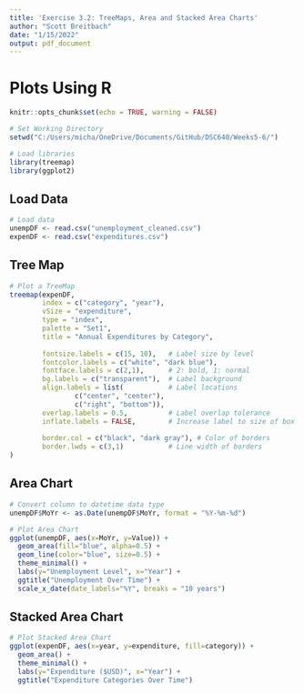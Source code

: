 ```yaml
---
title: 'Exercise 3.2: TreeMaps, Area and Stacked Area Charts'
author: "Scott Breitbach"
date: "1/15/2022"
output: pdf_document
---
```


# Plots Using **R**

```r
knitr::opts_chunk$set(echo = TRUE, warning = FALSE)

# Set Working Directory
setwd("C:/Users/micha/OneDrive/Documents/GitHub/DSC640/Weeks5-6/")

# Load libraries
library(treemap)
library(ggplot2)

```

## Load Data

```r
# Load data
unempDF <- read.csv("unemployment_cleaned.csv")
expenDF <- read.csv("expenditures.csv")

```
\pagebreak

## Tree Map

```r
# Plot a TreeMap
treemap(expenDF,
        index = c("category", "year"),
        vSize = "expenditure",
        type = "index",
        palette = "Set1",
        title = "Annual Expenditures by Category",
        
        fontsize.labels = c(15, 10),   # Label size by level
        fontcolor.labels = c("white", "dark blue"),
        fontface.labels = c(2,1),      # 2: bold, 1: normal
        bg.labels = c("transparent"),  # Label background
        align.labels = list(           # Label locations
                c("center", "center"),
                c("right", "bottom")),
        overlap.labels = 0.5,          # Label overlap tolerance
        inflate.labels = FALSE,        # Increase label to size of box
        
        border.col = c("black", "dark gray"), # Color of borders
        border.lwds = c(3,1)           # Line width of borders
)

```
\pagebreak

## Area Chart

```r
# Convert column to datetime data type
unempDF$MoYr <- as.Date(unempDF$MoYr, format = "%Y-%m-%d")

# Plot Area Chart
ggplot(unempDF, aes(x=MoYr, y=Value)) + 
  geom_area(fill="blue", alpha=0.5) +
  geom_line(color="blue", size=0.5) + 
  theme_minimal() +
  labs(y="Unemployment Level", x="Year") +
  ggtitle("Unemployment Over Time") +
  scale_x_date(date_labels="%Y", breaks = "10 years")

```
\pagebreak

## Stacked Area Chart

```r
# Plot Stacked Area Chart
ggplot(expenDF, aes(x=year, y=expenditure, fill=category)) + 
  geom_area() + 
  theme_minimal() +
  labs(y="Expenditure ($USD)", x="Year") +
  ggtitle("Expenditure Categories Over Time")

```

